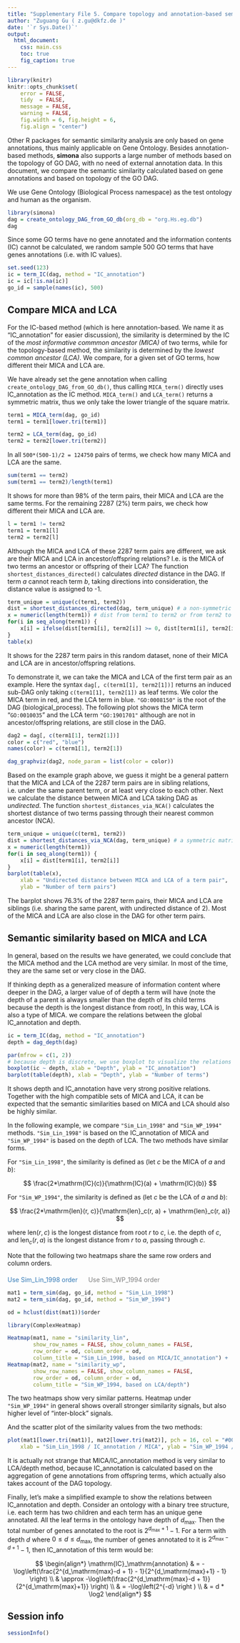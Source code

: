 ```yaml
---
title: "Supplementary File 5. Compare topology and annotation-based semantic similarity methods"
author: "Zuguang Gu ( z.gu@dkfz.de )"
date: '`r Sys.Date()`'
output: 
  html_document:
    css: main.css
    toc: true
    fig_caption: true
---
```


```r
library(knitr)
knitr::opts_chunk$set(
    error = FALSE,
    tidy  = FALSE,
    message = FALSE,
    warning = FALSE,
    fig.width = 6, fig.height = 6,
    fig.align = "center")
```

Other R packages for semantic similarity analysis are only based on gene
annotations, thus mainly applicable on Gene Ontology. Besides
annotation-based methods, **simona** also supports a large number of methods
based on the topology of GO DAG, with no need of external annotation data. In
this document, we compare the semantic similarity calculated based on gene
annotations and based on topology of the GO DAG.

We use Gene Ontology (Biological Process namespace) as the test ontology and
human as the organism.

```r
library(simona)
dag = create_ontology_DAG_from_GO_db(org_db = "org.Hs.eg.db")
dag
```

Since some GO terms have no gene annotated and the information contents (IC)
cannot be calculated, we random sample 500 GO terms that have genes annotations
(i.e. with IC values).

```r
set.seed(123)
ic = term_IC(dag, method = "IC_annotation")
ic = ic[!is.na(ic)]
go_id = sample(names(ic), 500)
```

## Compare MICA and LCA

For the IC-based method (which is here annotation-based. We name it as
"IC_annotation" for easier discussion), the similarity is determined by the IC
of the _most informative commmon ancestor (MICA)_ of two terms, while for the
topology-based method, the similarity is determined by the _lowest common
ancestor (LCA)_. We compare, for a given set of GO terms, how different their
MICA and LCA are.

We have already set the gene annotation when calling
`create_ontology_DAG_from_GO_db()`, thus calling `MICA_term()` directly uses
IC_annotation as the IC method. `MICA_term()` and `LCA_term()` returns a
symmetric matrix, thus we only take the lower triangle of the square matrix.

```r
term1 = MICA_term(dag, go_id)
term1 = term1[lower.tri(term1)]

term2 = LCA_term(dag, go_id)
term2 = term2[lower.tri(term2)]
```

In all `500*(500-1)/2 = 124750` pairs of terms, we check how many MICA and LCA are the same.

```r
sum(term1 == term2)
sum(term1 == term2)/length(term1)
```

It shows for more than 98% of the term pairs, their MICA and LCA are the same
terms. For the remaining 2287 (2%) term pairs, we check how different their
MICA and LCA are.

```r
l = term1 != term2
term1 = term1[l]
term2 = term2[l]
```

Although the MICA and LCA of these 2287 term pairs are different, we ask are
their MICA and LCA in ancestor/offspring relations? I.e. is the MICA of two terms an
ancestor or offspring of their LCA? The function `shortest_distances_directed()`
calculates _directed_ distance in the DAG. If term $a$ cannot reach term $b$,
taking directions into consideration, the distance value is assigned to -1.

```r
term_unique = unique(c(term1, term2))
dist = shortest_distances_directed(dag, term_unique) # a non-symmetric matrix with terms as names
x = numeric(length(term1)) # dist from term1 to term2 or from term2 to term1
for(i in seq_along(term1)) {
    x[i] = ifelse(dist[term1[i], term2[i]] >= 0, dist[term1[i], term2[i]], dist[term2[i], term1[i]]) 
}
table(x)
```

It shows for the 2287 term pairs in this random dataset, none of their MICA
and LCA are in ancestor/offspring relations.



To demonstrate it, we can take the MICA and LCA of the first term pair as an
example. Here the syntax `dag[, c(term1[1], term2[1])]` returns an induced
sub-DAG only taking `c(term1[1], term2[1])` as leaf terms. We color the MICA
term in red, and the LCA term in blue. `"GO:0008150"` is the root of the DAG
(biological_process). The following plot shows the MICA term "`GO:0010035`"
and the LCA term `"GO:1901701"` although are not in ancestor/offspring
relations, are still close in the DAG.


<style>
.grViz {
    margin-left: auto;
    margin-right: auto;
    display: block;
}
</style>

```r
dag2 = dag[, c(term1[1], term2[1])]
color = c("red", "blue")
names(color) = c(term1[1], term2[1])

dag_graphviz(dag2, node_param = list(color = color))
```


Based on the example graph above, we guess it might be a general pattern that
the MICA and LCA of the 2287 term pairs are in sibling relations, i.e. under the
same parent term, or at least very close to each other. Next we calculate the
distance between MICA and LCA taking DAG as _undirected_. The function
`shortest_distances_via_NCA()` calculates the shortest distance of two terms
passing through their nearest common ancestor (NCA).


```r
term_unique = unique(c(term1, term2))
dist = shortest_distances_via_NCA(dag, term_unique) # a symmetric matrix with terms as names
x = numeric(length(term1))
for(i in seq_along(term1)) {
    x[i] = dist[term1[i], term2[i]]
}
barplot(table(x), 
    xlab = "Undirected distance between MICA and LCA of a term pair", 
    ylab = "Number of term pairs")
```

The barplot shows 76.3% of the 2287 term pairs, their MICA and LCA are
siblings (i.e. sharing the same parent, with undirected distance of 2). Most of the MICA and LCA are also close in
the DAG for other term pairs.

## Semantic similarity based on MICA and LCA

In general, based on the results we have generated, we could conclude that the
MICA method and the LCA method are very similar. In most of the time, they
are the same set or very close in the DAG.

If thinking depth as a generalized measure of information content where deeper
in the DAG, a larger value of of depth a term will have (note the depth of a parent is
always smaller than the depth of its child terms because the depth is the
longest distance from root), In this way, LCA is also a type of MICA. we
compare the relations between the global IC_annotation and depth.

```r
ic = term_IC(dag, method = "IC_annotation")
depth = dag_depth(dag)

par(mfrow = c(1, 2))
# because depth is discrete, we use boxplot to visualize the relations
boxplot(ic ~ depth, xlab = "Depth", ylab = "IC_annotation")
barplot(table(depth), xlab = "Depth", ylab = "Number of terms")
```

It shows depth and IC_annotation have very strong positive relations. Together
with the high compatible sets of MICA and LCA, it can be expected that the
semantic similarities based on MICA and LCA should also be highly similar.

In the following example, we compare `"Sim_Lin_1998"` and `"Sim_WP_1994"`
methods. `"Sim_Lin_1998"` is based on the IC_annotation of MICA and
`"Sim_WP_1994"` is based on the depth of LCA. The two methods have similar forms.

For `"Sim_Lin_1998"`, the similarity is defined as (let $c$ be the MICA of $a$ and $b$):

$$ \frac{2*\mathrm{IC}(c)}{\mathrm{IC}(a) + \mathrm{IC}(b)}  $$

For `"Sim_WP_1994"`, the similarity is defined as (let $c$ be the LCA of $a$ and $b$):

$$ \frac{2*\mathrm{len}(r, c)}{\mathrm{len}_c(r, a) + \mathrm{len}_c(r, a)} $$

where $\mathrm{len}(r, c)$ is the longest distance from root $r$ to $c$, i.e. the depth of $c$,
and $\mathrm{len}_c(r, a)$ is the longest distance from $r$ to $a$, passing through $c$.

Note that the following two heatmaps share the same row orders and column orders.

<style>
#order_click_a li {
    padding-right:20px;
    cursor: pointer;
    display: inline-block;
    color: #337ab7;
}
#order_click_a {
    padding-inline-start: 0px;
    margin-top: 20px;
}
</style>

<ul id="order_click_a">
<li><a id="order1_click" style="color:#337ab7">Use Sim_Lin_1998 order</a></li>
<li><a id="order2_click" style="color:grey">Use Sim_WP_1994 order</a></li>
</ul>

<div id="order1">

```r
mat1 = term_sim(dag, go_id, method = "Sim_Lin_1998")
mat2 = term_sim(dag, go_id, method = "Sim_WP_1994")

od = hclust(dist(mat1))$order

library(ComplexHeatmap)

Heatmap(mat1, name = "similarity_lin", 
        show_row_names = FALSE, show_column_names = FALSE,
        row_order = od, column_order = od,
        column_title = "Sim_Lin_1998, based on MICA/IC_annotation") +
Heatmap(mat2, name = "similarity_wp", 
        show_row_names = FALSE, show_column_names = FALSE,
        row_order = od, column_order = od,
        column_title = "Sim_WP_1994, based on LCA/depth")
```

</div>

<div id="order2" style="display:none;">

```r
mat1 = term_sim(dag, go_id, method = "Sim_Lin_1998")
mat2 = term_sim(dag, go_id, method = "Sim_WP_1994")

od = hclust(dist(mat2))$order

library(ComplexHeatmap)

Heatmap(mat1, name = "similarity_lin", 
        show_row_names = FALSE, show_column_names = FALSE,
        row_order = od, column_order = od,
        column_title = "Sim_Lin_1998, based on MICA/IC_annotation") +
Heatmap(mat2, name = "similarity_wp", 
        show_row_names = FALSE, show_column_names = FALSE,
        row_order = od, column_order = od,
        column_title = "Sim_WP_1994, based on LCA/depth")
```

</div>

<script>
$( function() {
    $( "#order1_click" ).click(function() {
        $("#order1").show();
        $("#order2").hide();
        $("#order1_click").css("color", "#337ab7");
        $("#order2_click").css("color", "grey");
    });
    $( "#order2_click" ).click(function() {
        $("#order2").show();
        $("#order1").hide();
        $("#order2_click").css("color", "#337ab7");
        $("#order1_click").css("color", "grey");
    })
});
</script>

The two heatmaps show very similar patterns. Heatmap under `"Sim_WP_1994"` in
general shows overall stronger similarity signals, but also higher level of
"inter-block" signals.

And the scatter plot of the similarity values from the two methods:

```r
plot(mat1[lower.tri(mat1)], mat2[lower.tri(mat2)], pch = 16, col = "#00000010",
    xlab = "Sim_Lin_1998 / IC_annotation / MICA", ylab = "Sim_WP_1994 / depth / LCA")
```

It is actually not strange that MICA/IC_annotation method is very
similar to LCA/depth method, because IC_annotation is calculated based on the
aggregation of gene annotations from offspring terms, which actually also
takes account of the DAG topology.


Finally, let's make a simplified example to show the relations between IC_annotation and depth.
Consider an ontology with a binary tree structure, i.e. each term has two children and each term
has an unique gene annotated. All the leaf terms in the ontology have depth of $d_\mathrm{max}$. Then the total number
of genes annotated to the root is $2^{d_\mathrm{max}+1}-1$. For a term with depth $d$ where $0 \leq d \leq d_\mathrm{max}$, the number
of genes annotated to it is $2^{d_\mathrm{max}-d+1}-1$, then IC_annotation of this term would be:

$$ 
\begin{align*}
\mathrm{IC}_\mathrm{annotation} & = -\log\left(\frac{2^{d_\mathrm{max}-d + 1} - 1}{2^{d_\mathrm{max}+1} - 1} \right) \\
            & \approx  -\log\left(\frac{2^{d_\mathrm{max}-d + 1}}{2^{d_\mathrm{max}+1}} \right) \\
            & = -\log\left(2^{-d} \right ) \\
            & = d * \log2
\end{align*} $$

## Session info

```r
sessionInfo()
```



<script src="jquery.sticky.js"></script>
<script>
$(document).ready(function(){
    $("#TOC").sticky({
        topSpacing: 0,
        zIndex:1000    
    })
    $("#TOC").on("sticky-start", function() {

        $("<p style='font-size:1.2em; padding-left:4px;'><a id='TOC-click'>Table of Content</a></p>").insertBefore($("#TOC ul:first-child"));
        $("#TOC-click").hover(function() {
            $(this).css("color", "#0033dd").css("cursor", "pointer");
            $("#TOC").children().first().next().show();
            $("#TOC").hover(function() {
                $(this).children().first().next().show();
            }, function() {
                $(this).children().first().next().hide();
                $("body").off("hover", "#TOC");
            })
        }, function() {
            $(this).css("color", "#0033dd");
        })
        $("#TOC").children().first().next().hide();

    })
    $("#TOC").on("sticky-end", function() {
        $("#TOC").children().first().remove();
        $("#TOC").children().first().show();
    })
});
</script>

